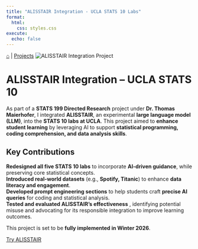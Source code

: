 ```yaml
---
title: "ALISSTAIR Integration - UCLA STATS 10 Labs"
format:
  html:
    css: styles.css
execute:
  echo: false
---
```



```{=html}
<div class="container">

    <a href="personal-website/index.html">⌂</a> | <a href="personal-website/projects.html">Projects</a>

    
    <img src="ALISSTAIR_photo.png" alt="ALISSTAIR Integration Project" class="project-image">
    
    <h1>ALISSTAIR Integration – UCLA STATS 10</h1>

    <p class="description">
        As part of a <strong>STATS 199 Directed Research</strong> project under <strong>Dr. Thomas Maierhofer</strong>,
        I integrated <strong>ALISSTAIR</strong>, an experimental <strong>large language model (LLM)</strong>, 
        into the <strong>STATS 10 labs at UCLA</strong>. This project aimed to <strong>enhance student learning</strong> 
        by leveraging AI to support <strong>statistical programming, coding comprehension, and data analysis skills</strong>.
    </p>

    <h2>Key Contributions</h2>

    <div class="key-contributions">
        <div class="contribution-item">
            <strong>Redesigned all five STATS 10 labs</strong>
            <span>to incorporate <strong>AI-driven guidance</strong>, while preserving core statistical concepts.</span>
        </div>

        <div class="contribution-item">
            <strong>Introduced real-world datasets</strong> 
            <span>(e.g., <strong>Spotify, Titanic</strong>) to enhance <strong>data literacy and engagement</strong>.</span>
        </div>

        <div class="contribution-item">
            <strong>Developed prompt engineering sections</strong>
            <span>to help students craft <strong>precise AI queries</strong> for coding and statistical analysis.</span>
        </div>

        <div class="contribution-item">
            <strong>Tested and evaluated ALISSTAIR’s effectiveness</strong>
            <span>, identifying potential misuse and advocating for its responsible integration to improve learning outcomes.</span>
        </div>
    </div>

    <p class="call-to-action">
        This project is set to be <strong>fully implemented in Winter 2026</strong>.
    </p>

    <a href="https://chat.openai.com/g/g-QfDmRy9AB-alisstair-stats-10" class="btn-primary">Try ALISSTAIR</a>

</div>
```
